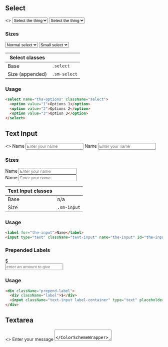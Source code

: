 
<Meta title="Legacy/Forms" />

## Select
<Preview>
  <Story name="Select">
    <>
      <ColorSchemeWrapper scheme="light">
        <select name="get-it" className="select">
          <option value="1">Select the thing</option>
          <option value="2">That one</option>
          <option value="3">Another one</option>
        </select>
      </ColorSchemeWrapper>
      <ColorSchemeWrapper scheme="dark">
        <select name="get-it" className="select">
          <option value="1">Select the thing</option>
          <option value="2">That one</option>
          <option value="3">Another one</option>
        </select>
      </ColorSchemeWrapper>
    </>
  </Story>
</Preview>

### Sizes
<Preview>
  <Story name="Select Sizes">
    <ColorSchemeWrapper scheme="light" showLabel={false}>
      <div style={{display: "flex", gap: "1rem"}}>
        <select name="get-it" className="select">
          <option value="1">Normal select</option>
          <option value="2">That one</option>
          <option value="3">Another one</option>
        </select>
        <select name="get-it" className="small-select select">
          <option value="1">Small select</option>
          <option value="2">That one</option>
          <option value="3">Another one</option>
        </select>
      </div>
    </ColorSchemeWrapper>
  </Story>
</Preview>

| Select classes |  |
| ---- | ---- |
| Base | <code>.select</code> | 
| Size (appended) | <code>.sm-select</code> |

### Usage
```html
<select name="tha-options" className="select">
  <option value="1">Options 1</option>
  <option value="2">Options 2</option>
  <option value="3">Option 3</option>
</select>
```

## Text Input

<Preview>
  <Story name="Text Input">
    <>
      <ColorSchemeWrapper scheme="light">
        <label htmlFor="the-input">Name</label>
        <input type="text" className="text-input" name="the-input" id="the-input" placeholder="Enter your name" />
      </ColorSchemeWrapper>
      <ColorSchemeWrapper scheme="dark">
        <label htmlFor="the-dark-input">Name</label>
        <input type="text" className="text-input" name="the-input" id="the-dark-input" placeholder="Enter your name" />
      </ColorSchemeWrapper>
    </>
  </Story>
</Preview>

### Sizes
<Preview>
  <Story name="Text Input Sizes">
    <ColorSchemeWrapper scheme="light" showLabel={false}>
      <div style={{display: "flex", gap: "1rem"}}>
        <div>
          <label htmlFor="the-first-input">Name</label>
          <input type="text" className="text-input" name="the-first-input" id="the-first-input" placeholder="Enter your name" />
        </div>
        <div>
          <label htmlFor="the-small-input">Name</label>
          <input type="text" name="the-small-input" id="the-small-input" className="text-input sm-input" placeholder="Enter your name" />
        </div>
      </div>
    </ColorSchemeWrapper>
  </Story>
</Preview>

| Text Input classes |  |
| ---- | ---- |
| Base | n/a | 
| Size | <code>.sm-input</code> |

### Usage
```html
<label for="the-input">Name</label>
<input type="text" className="text-input" name="the-input" id="the-input" placeholder="Enter your name" />
```

### Prepended Labels
<Preview>
  <Story name="Prepended Labels">
    <ColorSchemeWrapper scheme="light" showLabel={false}>
      <div className="prepend-label">
        <div className="label">$</div>
        <input className="text-input label-container" type="text" placeholder="enter an amount to give" />
      </div>
    </ColorSchemeWrapper>
  </Story>
</Preview>

### Usage
```html
<div className="prepend-label">
  <div className="label">$</div>
  <input className="text-input label-container" type="text" placeholder="enter an amount to give" />
</div>
```

## Textarea

<Preview>
  <Story name="Textarea">
    <>
      <ColorSchemeWrapper scheme="light">
        <label htmlFor="the-textarea">Enter your message</label>
        <textarea name="the-textarea" id="the-textarea" />
      </ColorSchemeWrapper>
      <ColorSchemeWrapper scheme="dark">
        <label htmlFor="the-dark-textarea">Enter your message</label>
        <textarea name="the-dark-textarea" id="the-dark-textarea" />
      </ColorSchemeWrapper>
    </>
  </Story>
</Preview>

### Usage
```html
<label htmlFor="the-textarea">Enter your message</label>
<textarea name="the-textarea" />
```

## Checkbox
<Preview>
  <Story name="Checkbox">
    <>
      <ColorSchemeWrapper scheme="light">
        <input type="checkbox" className="checkbox" name="first-checkbox" id="first-checkbox" />
        <label htmlFor="first-checkbox" className="checkbox-label">Pickles</label>
      </ColorSchemeWrapper>
      <ColorSchemeWrapper scheme="dark">
        <input type="checkbox" className="checkbox" name="dark-checkbox" id="dark-checkbox" />
        <label htmlFor="dark-checkbox" className="checkbox-label">Pickles</label>
      </ColorSchemeWrapper>
    </>
  </Story>
</Preview>

### Sizes
<Preview>
  <Story name="Checkbox Sizes">
    <ColorSchemeWrapper scheme="light" showLabel={false}>
      <div style={{display: "flex", gap: "1rem"}}>
        <div>
          <input type="checkbox" className="checkbox" name="second-checkbox" id="second-checkbox" />
          <label htmlFor="second-checkbox" className="checkbox-label">Pickles</label>
        </div>
        <div>
          <input type="checkbox" className="large-checkbox checkbox" name="large-checkbox" id="large-checkbox" />
          <label htmlFor="large-checkbox" className="large-checkbox-label checkbox-label">Pickles</label>
        </div>
      </div>
    </ColorSchemeWrapper>
  </Story>
</Preview>

| Checkbox classes |  |
| ---- | ---- |
| Input | <code>.checkbox</code> | 
| Label | <code>.checkbox-label</code> (the label should always follow the input)|
| Large checkbox (appended) | <code>.large-checkbox</code> |
| Large label (appended) | <code>.large-checkbox-label</code> |

### Usage
```html
<input type="checkbox" className="checkbox" name="tha-checkbox" id="tha-checkbox" />
<label htmlFor="tha-checkbox" className="checkbox-label">Pickles</label>
```

## Radio button
<Preview>
  <Story name="Radio button">
    <>
      <ColorSchemeWrapper scheme="light">
        <div className="mb-1">
          <input type="radio" className="radio" name="radios" id="radio-1" />
          <label htmlFor="radio-1" className="radio-label">Pickles</label>
        </div>
        <div className="mb-1">
          <input type="radio" className="radio" name="radios" id="radio-2" />
          <label htmlFor="radio-2" className="radio-label">Carrots</label>
        </div>
        <div className="mb-1">
          <input type="radio" className="radio" name="radios" id="radio-3" />
          <label htmlFor="radio-3" className="radio-label">Chips</label>
        </div>
      </ColorSchemeWrapper>
      <ColorSchemeWrapper scheme="dark">
        <div className="mb-1">
          <input type="radio" className="radio" name="radiosdark" id="radio-dark-1" />
          <label htmlFor="radio-dark-1" className="radio-label">Pickles</label>
        </div>
        <div className="mb-1">
          <input type="radio" className="radio" name="radiosdark" id="radio-dark-2" />
          <label htmlFor="radio-dark-2" className="radio-label">Carrots</label>
        </div>
        <div className="mb-1">
          <input type="radio" className="radio" name="radiosdark" id="radio-dark-3" />
          <label htmlFor="radio-dark-3" className="radio-label">Chips</label>
        </div>
      </ColorSchemeWrapper>
    </>
  </Story>
</Preview>

| Radio button classes |  |
| ---- | ---- |
| Input | <code>.radio</code> | 
| Label | <code>.radio-label</code> (the label should always follow the input)|

### Usage
```html
<div className="mb-1">
  <input type="radio" className="radio" name="radios" id="radio-1" />
  <label htmlFor="radio-1" className="radio-label">Pickles</label>
</div>
<div className="mb-1">
  <input type="radio" className="radio" name="radios" id="radio-2" />
  <label htmlFor="radio-2" className="radio-label">Carrots</label>
</div>
```

## Number Spinner Input

<Preview>
  <Story name="Number Spinner Input">
    <>
      <ColorSchemeWrapper scheme="light">
        <div className="number-spinner">
          <button className="number-spinner__btn" aria-label="decrement input value">-</button>
          <input 
            type="text" 
            className="number-spinner__input" 
            name="the-numbers" 
            id="the-numbers" 
            placeholder="0" 
            min="1" 
            max="24" 
            step="1" 
          />
          <button className="number-spinner__btn" aria-label="increment input value">+</button>
        </div>
      </ColorSchemeWrapper>
      <ColorSchemeWrapper scheme="dark">
        <div className="number-spinner">
          <button className="number-spinner__btn" aria-label="decrement input value">-</button>
          <input 
            type="text" 
            className="number-spinner__input" 
            name="the-dark-numbers" 
            id="the-dark-numbers" 
            placeholder="0" 
            min="1" 
            max="24" 
            step="1" 
          />
          <button className="number-spinner__btn" aria-label="increment input value">+</button>
        </div>
      </ColorSchemeWrapper>
    </>
  </Story>
</Preview>


| Number Input classes |  |
| ---- | ---- |
| Wrapper | <code>.number-spinner</code> | 
| Input | <code>.number-spinner__input</code> | 
| Buttons | <code>.number-spinner__btn</code> | 
| Size | <code>.sm-number-spinner</code> |

### Usage
*Note: you'll have to hook up your own js to make the buttons increment and decrement, set your step, min, and max values, etc.*
```html
<div className="number-spinner">
  <button className="number-spinner__btn" aria-label="decrement input value">-</button>
  <input 
    type="text" 
    className="number-spinner__input" 
    name="the-numbers" 
    id="the-numbers" 
    placeholder="0" 
    min="1" 
    max="24" 
    step="1" 
  />
  <button className="number-spinner__btn" aria-label="increment input value">+</button>
</div>
```